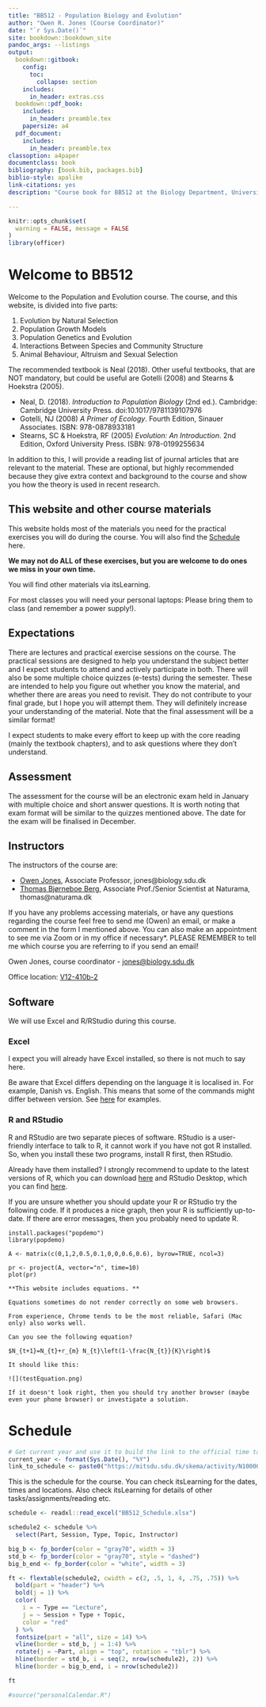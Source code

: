 ```yaml
--- 
title: "BB512 - Population Biology and Evolution"
author: "Owen R. Jones (Course Coordinator)"
date: "`r Sys.Date()`"
site: bookdown::bookdown_site
pandoc_args: --listings
output:
  bookdown::gitbook:
    config:
      toc:
        collapse: section
    includes:
      in_header: extras.css
  bookdown::pdf_book:
    includes:
      in_header: preamble.tex
    papersize: a4
  pdf_document:
    includes:
      in_header: preamble.tex
classoption: a4paper
documentclass: book
bibliography: [book.bib, packages.bib]
biblio-style: apalike
link-citations: yes
description: "Course book for BB512 at the Biology Department, University of Southern Denmark"

---
```


```r
knitr::opts_chunk$set(
  warning = FALSE, message = FALSE
)
library(officer)
```

# Welcome to BB512


Welcome to the Population and Evolution course. 
The course, and this website, is divided into five parts:

1. Evolution by Natural Selection
2. Population Growth Models
3. Population Genetics and Evolution
4. Interactions Between Species and Community Structure
5. Animal Behaviour, Altruism and Sexual Selection

The recommended textbook is Neal (2018). Other useful textbooks, that are NOT mandatory, but could be useful are Gotelli (2008) and Stearns & Hoekstra (2005).


* Neal, D. (2018). *Introduction to Population Biology* (2nd ed.). Cambridge: Cambridge University Press. doi:10.1017/9781139107976
* Gotelli, NJ (2008) *A Primer of Ecology*. Fourth Edition, Sinauer Associates. ISBN: 978-0878933181
* Stearns, SC & Hoekstra, RF (2005) *Evolution: An Introduction*. 2nd Edition, Oxford University Press. ISBN: 978-0199255634

In addition to this, I will provide a reading list of journal articles that are relevant to the material. These are optional, but highly recommended because they give extra context and background to the course and show you how the theory is used in recent research.

## This website and other course materials

This website holds most of the materials you need for the practical exercises you will do during the course. You will also find the [Schedule](https://jonesor.github.io/BB512_Book/schedule.html) here.

**We may not do ALL of these exercises, but you are welcome to do ones we miss in your own time.**

You will find other materials via itsLearning. 

For most classes you will need your personal laptops: Please bring them to class (and remember a power supply!).

## Expectations

There are lectures and practical exercise sessions on the course. The practical sessions are designed to help you understand the subject better and I expect students to attend and actively participate in both. There will also be some multiple choice quizzes (e-tests) during the semester. These are intended to help you figure out whether you know the material, and whether there are areas you need to revisit. They do not contribute to your final grade, but I hope you will attempt them. They will definitely increase your understanding of the material. Note that the final assessment will be a similar format!

I expect students to make every effort to keep up with the core reading (mainly the textbook chapters), and to ask questions where they don’t understand.

## Assessment

The assessment for the course will be an electronic exam held in January with multiple choice and short answer questions. It is worth noting that exam format will be similar to the quizzes mentioned above. The date for the exam will be finalised in December.

## Instructors

The instructors of the course are:

*	[Owen Jones](https://portal.findresearcher.sdu.dk/en/persons/jones), Associate Professor, jones@biology.sdu.dk 
*	[Thomas Bjørneboe Berg](https://portal.findresearcher.sdu.dk/en/persons/thomasbb), Associate Prof./Senior Scientist at Naturama, thomas@naturama.dk  

If you have any problems accessing materials, or have any questions regarding the course feel free to send me (Owen) an email, or make a comment in the form I mentioned above. You can also make an appointment to see me via Zoom or in my office if necessary*. PLEASE REMEMBER to tell me which course you are referring to if you send an email!

Owen Jones, course coordinator - [jones@biology.sdu.dk](mailto:jones@biology.sdu.dk ) 

Office location: [V12-410b-2](https://clients.mapsindoors.com/sdu/573f26e4bc1f571b08094312/details/563cb94f423b7d0540c9a605)

## Software

We will use Excel and R/RStudio during this course.

### Excel

I expect you will already have Excel installed, so there is not much to say here.

Be aware that Excel differs depending on the language it is localised in. For example, Danish vs. English. This means that some of the commands might differ between version. 
See [here](https://easy-excel.com/excel-in-other-languages/excel-formulas-in-danish/) for examples.

### R and RStudio

R and RStudio are two separate pieces of software. RStudio is a user-friendly interface to talk to R, it cannot work if you have not got R installed. So, when you install these two programs, install R first, then RStudio.

Already have them installed?  I strongly recommend to update to the latest versions of R, which you can download [here](https://cran.r-project.org) and RStudio Desktop, which you can find [here](https://www.rstudio.com/products/rstudio/). 


If you are unsure whether you should update your R or RStudio try the following code. If it produces a nice graph, then your R is sufficiently up-to-date. If there are error messages, then you probably need to update R.

```
install.packages("popdemo")
library(popdemo)

A <- matrix(c(0,1,2,0.5,0.1,0,0,0.6,0.6), byrow=TRUE, ncol=3)

pr <- project(A, vector="n", time=10)
plot(pr)
```


```block
**This website includes equations. **

Equations sometimes do not render correctly on some web browsers. 

From experience, Chrome tends to be the most reliable, Safari (Mac only) also works well.

Can you see the following equation?

$N_{t+1}=N_{t}+r_{m} N_{t}\left(1-\frac{N_{t}}{K}\right)$

It should like this:

![](testEquation.png)

If it doesn't look right, then you should try another browser (maybe even your phone browser) or investigate a solution.
```

# Schedule

```r
# Get current year and use it to build the link to the official time table.
current_year <- format(Sys.Date(), "%Y")
link_to_schedule <- paste0("https://mitsdu.sdu.dk/skema/activity/N100007101/e",substr(current_year,3,4))
```


This is the schedule for the course. You can check itsLearning for the dates, times and locations.
Also check itsLearning for details of other tasks/assignments/reading etc.

```r
schedule <- readxl::read_excel("BB512_Schedule.xlsx")
```



```r
schedule2 <- schedule %>%
  select(Part, Session, Type, Topic, Instructor)

big_b <- fp_border(color = "gray70", width = 3)
std_b <- fp_border(color = "gray70", style = "dashed")
big_b_end <- fp_border(color = "white", width = 3)

ft <- flextable(schedule2, cwidth = c(2, .5, 1, 4, .75, .75)) %>%
  bold(part = "header") %>%
  bold(j = 1) %>%
  color(
    i = ~ Type == "Lecture",
    j = ~ Session + Type + Topic,
    color = "red"
  ) %>%
  fontsize(part = "all", size = 14) %>%
  vline(border = std_b, j = 1:4) %>%
  rotate(j = ~Part, align = "top", rotation = "tblr") %>%
  hline(border = std_b, i = seq(2, nrow(schedule2), 2)) %>%
  hline(border = big_b_end, i = nrow(schedule2))

ft
```


```r
#source("personalCalendar.R")
```
